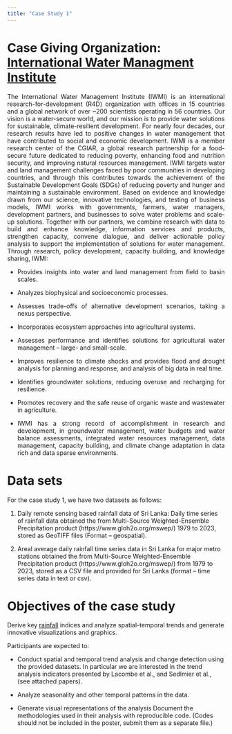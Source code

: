 ```yaml
---
title: "Case Study 1"
---
```


# Case Giving Organization: [International Water Managment Institute](https://www.iwmi.cgiar.org/)

<div style="text-align: justify;">

The International Water Management Institute (IWMI) is an international research-for-development (R4D) organization with offices in 15 countries and a global network of over ~200 scientists operating in 56 countries. Our vision is a water-secure world, and our mission is to provide water solutions for sustainable, climate-resilient development. For nearly four decades, our research results have led to positive changes in water management that have contributed to social and economic development.
IWMI is a member research center of the CGIAR, a global research partnership for a food-secure future dedicated to reducing poverty, enhancing food and nutrition security, and improving natural resources management. IWMI targets water and land management challenges faced by poor communities in developing countries, and through this contributes towards the achievement of the Sustainable Development Goals (SDGs) of reducing poverty and hunger and maintaining a sustainable environment.
Based on evidence and knowledge drawn from our science, innovative technologies, and testing of business models, IWMI works with governments, farmers, water managers, development partners, and businesses to solve water problems and scale-up solutions. Together with our partners, we combine research with data to build and enhance knowledge, information services and products, strengthen capacity, convene dialogue, and deliver actionable policy analysis to support the implementation of solutions for water management. Through research, policy development, capacity building, and knowledge sharing, IWMI:


- Provides insights into water and land management from field to basin scales.

- Analyzes biophysical and socioeconomic processes.

- Assesses trade-offs of alternative development scenarios, taking a nexus perspective. 

- Incorporates ecosystem approaches into agricultural systems.

- Assesses performance and identifies solutions for agricultural water management – large- and small-scale.

- Improves resilience to climate shocks and provides flood and drought analysis for planning and response, and analysis of big data in real time.

- Identifies groundwater solutions, reducing overuse and recharging for resilience.
- Promotes recovery and the safe reuse of organic waste and wastewater in agriculture.

- IWMI has a strong record of accomplishment in research and development, in groundwater management, water budgets and water balance assessments, integrated water resources management, data management, capacity building, and climate change adaptation in data rich and data sparse environments. 
</div>

# Data sets 

For the case study 1, we have two datasets as follows:

1. Daily remote sensing based rainfall data of Sri Lanka: Daily time series  of rainfall data obtained the from Multi-Source Weighted-Ensemble Precipitation product (https://www.gloh2o.org/mswep/) 1979 to 2023, stored as GeoTIFF files (Format – geospatial).

2. Areal average daily rainfall time series data in Sri Lanka for major metro stations obtained the from Multi-Source Weighted-Ensemble Precipitation product (https://www.gloh2o.org/mswep/) from 1979 to 2023, stored as a CSV file and provided for Sri Lanka (format – time series data in text or csv).

# Objectives of the case study

Derive key [rainfall](https://etccdi.pacificclimate.org/list_27_indices.shtml) indices and  analyze spatial-temporal trends and generate innovative visualizations and graphics.

Participants are expected to:

- Conduct spatial and temporal trend analysis and change detection using the provided datasets. In particular we are interested in the trend analysis indicators presented by Lacombe et al., and Sedlmier et al., (see attached papers).

- Analyze seasonality and other temporal patterns in the data. 

- Generate visual representations of the analysis 
Document the methodologies used in their analysis with reproducible code. (Codes should not be included in the poster, submit them as a separate file.)
